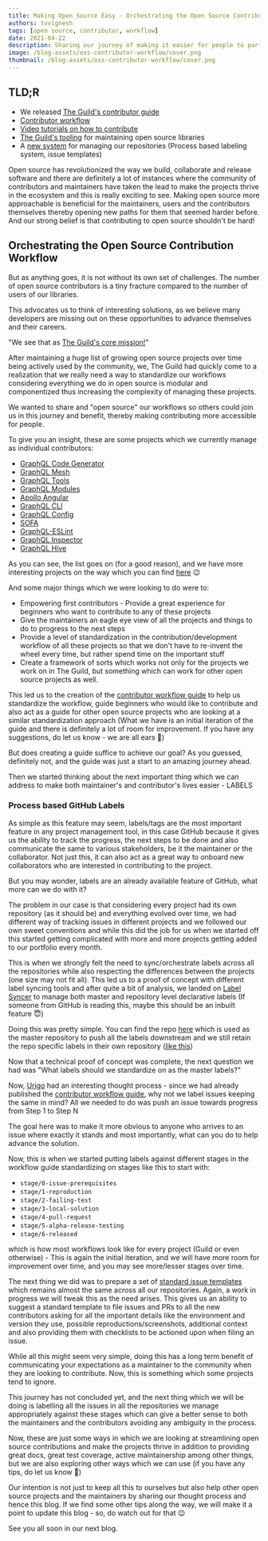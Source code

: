 ```yaml
---
title: Making Open Source Easy - Orchestrating the Open Source Contribution Workflow
authors: tvvignesh
tags: [open source, contributor, workflow]
date: 2021-04-22
description: Sharing our journey of making it easier for people to participate in Open Source.
image: /blog-assets/oss-contributor-workflow/cover.png
thumbnail: /blog-assets/oss-contributor-workflow/cover.png
---
```


<Article />

## TLD;R

- We released [The Guild's contributor guide](https://github.com/the-guild-org/Stack/blob/master/CONTRIBUTING.md)
- [Contributor workflow](https://github.com/the-guild-org/Stack/blob/master/CONTRIBUTING.md#a-typical-contributor-workflow)
- [Video tutorials on how to contribute](https://github.com/the-guild-org/Stack/blob/master/CONTRIBUTING.md#contributor-videos)
- [The Guild's tooling](https://github.com/the-guild-org/Stack/blob/master/CONTRIBUTING.md#the-tooling) for maintaining open source libraries
- A [new system](https://github.com/the-guild-org/shared-resources) for managing our repositories (Process based labeling system, issue templates)

Open source has revolutionized the way we build, collaborate and release software and there are definitely a lot of instances where the community of contributors and maintainers have taken the lead to make the projects thrive in the ecosystem and this is really exciting to see.
Making open source more approachable is beneficial for the maintainers, users and the contributors themselves thereby opening new paths for them that seemed harder before. And our strong belief is that contributing to open source shouldn't be hard!

## Orchestrating the Open Source Contribution Workflow

But as anything goes, it is not without its own set of challenges. The number of open source contributors is a tiny fracture compared to the number of users of our libraries.

This advocates us to think of interesting solutions, as we believe many developers are missing out on these opportunities to advance themselves and their careers.

"We see that as [The Guild's core mission!](https://the-guild.dev/about-us)"

After maintaining a huge list of growing open source projects over time being actively used by the community, we, The Guild had quickly come to a realization that we really need a way to standardize our workflows considering everything we do in open source is modular and componentized thus increasing the complexity of managing these projects.

We wanted to share and "open source" our workflows so others could join us in this journey and benefit, thereby making contributing more accessible for people.

To give you an insight, these are some projects which we currently manage as individual contributors:

- [GraphQL Code Generator](https://graphql-code-generator.com)
- [GraphQL Mesh](https://graphql-mesh.com)
- [GraphQL Tools](https://graphql-tools.com)
- [GraphQL Modules](https://graphql-modules.com)
- [Apollo Angular](https://apollo-angular.com)
- [GraphQL CLI](https://graphql-cli.com)
- [GraphQL Config](https://graphql-config.com)
- [SOFA](https://sofa-api.com)
- [GraphQL-ESLint](https://github.com/B2o5T/graphql-eslint)
- [GraphQL Inspector](https://graphql-inspector.com)
- [GraphQL Hive](https://graphql-hive.com)

As you can see, the list goes on (for a good reason), and we have more interesting projects on the way which you can find [here](https://the-guild.dev/open-source) 😉

And some major things which we were looking to do were to:

- Empowering first contributors - Provide a great experience for beginners who want to contribute to any of these projects
- Give the maintainers an eagle eye view of all the projects and things to do to progress to the next steps
- Provide a level of standardization in the contribution/development workflow of all these projects so that we don't have to re-invent the wheel every time, but rather spend time on the important stuff
- Create a framework of sorts which works not only for the projects we work on in The Guild, but something which can work for other open source projects as well.

This led us to the creation of the [contributor workflow guide](https://github.com/the-guild-org/Stack/blob/master/CONTRIBUTING.md) to help us standardize the workflow, guide beginners who would like to contribute and also act as a guide for other open source projects who are looking at a similar standardization approach (What we have is an initial iteration of the guide and there is definitely a lot of room for improvement. If you have any suggestions, do let us know - we are all ears 🙂)

But does creating a guide suffice to achieve our goal? As you guessed, definitely not, and the guide was just a start to an amazing journey ahead.

Then we started thinking about the next important thing which we can address to make both maintainer's and contributor's lives easier - LABELS

### Process based GitHub Labels

As simple as this feature may seem, labels/tags are the most important feature in any project management tool, in this case GitHub because it gives us the ability to track the progress, the next steps to be done and also communicate the same to various stakeholders, be it the maintainer or the collaborator. Not just this, it can also act as a great way to onboard new collaborators who are interested in contributing to the project.

But you may wonder, labels are an already available feature of GitHub, what more can we do with it?

The problem in our case is that considering every project had its own repository (as it should be) and everything evolved over time, we had different way of tracking issues in different projects and we followed our own sweet conventions and while this did the job for us when we started off this started getting complicated with more and more projects getting added to our portfolio every month.

This is when we strongly felt the need to sync/orchestrate labels across all the repositories while also respecting the differences between the projects (one size may not fit all). This led us to a proof of concept with different label syncing tools and after quite a bit of analysis, we landed on [Label Syncer](https://github.com/micnncim/action-label-syncer) to manage both master and repository level declarative labels (If someone from GitHub is reading this, maybe this should be an inbuilt feature 😇)

Doing this was pretty simple. You can find the repo [here](https://github.com/the-guild-org/shared-resources) which is used as the master repository to push all the labels downstream and we still retain the repo specific labels in their own repository ([like this](https://github.com/Urigo/graphql-mesh/blob/master/.github/labels.yml))

Now that a technical proof of concept was complete, the next question we had was "What labels should we standardize on as the master labels?"

Now, [Urigo](https://twitter.com/UriGoldshtein) had an interesting thought process - since we had already published the [contributor workflow guide](https://github.com/the-guild-org/Stack/blob/master/CONTRIBUTING.md#a-typical-contributor-workflow), why not we label issues keeping the same in mind? All we needed to do was push an issue towards progress from Step 1 to Step N

The goal here was to make it more obvious to anyone who arrives to an issue where exactly it stands and most importantly, what can you do to help advance the solution.

Now, this is when we started putting labels against different stages in the workflow guide standardizing on stages like this to start with:

- `stage/0-issue-prerequisites`
- `stage/1-reproduction`
- `stage/2-failing-test`
- `stage/3-local-solution`
- `stage/4-pull-request`
- `stage/5-alpha-release-testing`
- `stage/6-released`

which is how most workflows look like for every project (Guild or even otherwise) - This is again the initial iteration, and we will have more room for improvement over time, and you may see more/lesser stages over time.

The next thing we did was to prepare a set of [standard issue templates](https://github.com/Urigo/graphql-mesh/tree/master/.github/ISSUE_TEMPLATE) which remains almost the same across all our repositories. Again, a work in progress we will tweak this as the need arises. This gives us an ability to suggest a standard template to file issues and PRs to all the new contributors asking for all the important details like the environment and version they use, possible reproductions/screenshots, additional context and also providing them with checklists to be actioned upon when filing an issue.

While all this might seem very simple, doing this has a long term benefit of communicating your expectations as a maintainer to the community when they are looking to contribute. Now, this is something which some projects tend to ignore.

This journey has not concluded yet, and the next thing which we will be doing is labelling all the issues in all the repositories we manage appropriately against these stages which can give a better sense to both the maintainers and the contributors avoiding any ambiguity in the process.

Now, these are just some ways in which we are looking at streamlining open source contributions and make the projects thrive in addition to providing great docs, great test coverage, active maintainership among other things, but we are also exploring other ways which we can use (if you have any tips, do let us know 🙂)

Our intention is not just to keep all this to ourselves but also help other open source projects and the maintainers by sharing our thought process and hence this blog. If we find some other tips along the way, we will make it a point to update this blog - so, do watch out for that 😉

See you all soon in our next blog.
